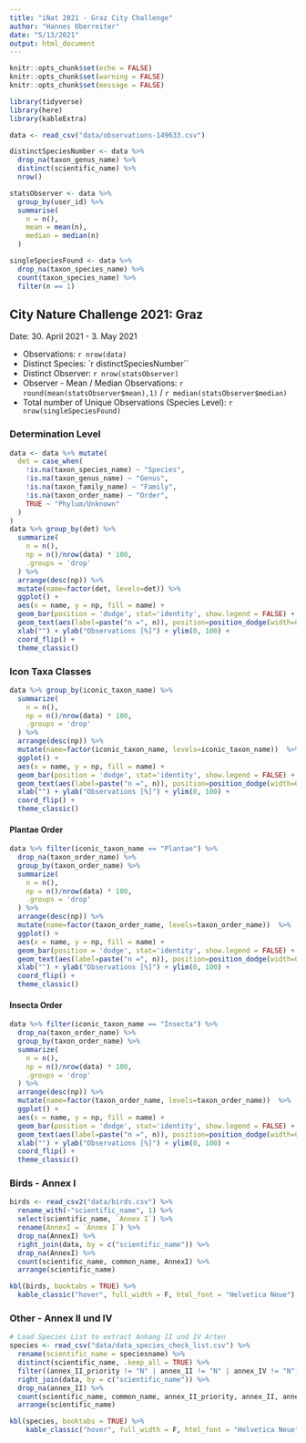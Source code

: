 ```yaml
---
title: "iNat 2021 - Graz City Challenge"
author: "Hannes Oberreiter"
date: "5/13/2021"
output: html_document
---
```


```r
knitr::opts_chunk$set(echo = FALSE)
knitr::opts_chunk$set(warning = FALSE)
knitr::opts_chunk$set(message = FALSE)

library(tidyverse)
library(here)
library(kableExtra)

data <- read_csv("data/observations-149633.csv")
```

```r
distinctSpeciesNumber <- data %>% 
  drop_na(taxon_genus_name) %>% 
  distinct(scientific_name) %>% 
  nrow()

statsObserver <- data %>% 
  group_by(user_id) %>%
  summarise(
    n = n(),
    mean = mean(n),
    median = median(n)
  )

singleSpeciesFound <- data %>% 
  drop_na(taxon_species_name) %>% 
  count(taxon_species_name) %>% 
  filter(n == 1)
```

## City Nature Challenge 2021: Graz

Date: 30. April 2021 - 3. May 2021

- Observations: `r nrow(data)`
- Distinct Species: `r distinctSpeciesNumber``
- Distinct Observer: `r nrow(statsObserver)`
- Observer - Mean / Median Observations: `r round(mean(statsObserver$mean),1)` / `r median(statsObserver$median)`
- Total number of Unique Observations (Species Level): `r nrow(singleSpeciesFound)`

### Determination Level

```r
data <- data %>% mutate(
  det = case_when(
    !is.na(taxon_species_name) ~ "Species",
    !is.na(taxon_genus_name) ~ "Genus",
    !is.na(taxon_family_name) ~ "Family",
    !is.na(taxon_order_name) ~ "Order",
    TRUE ~ "Phylum/Unknown"
  )
)
data %>% group_by(det) %>% 
  summarize(
    n = n(),
    np = n()/nrow(data) * 100,
    .groups = 'drop'
  ) %>% 
  arrange(desc(np)) %>% 
  mutate(name=factor(det, levels=det)) %>% 
  ggplot() +
  aes(x = name, y = np, fill = name) +
  geom_bar(position = 'dodge', stat='identity', show.legend = FALSE) +
  geom_text(aes(label=paste("n =", n)), position=position_dodge(width=0.9), hjust=-0.25) +
  xlab("") + ylab("Observations [%]") + ylim(0, 100) +
  coord_flip() +
  theme_classic()
```

### Icon Taxa Classes

```r
data %>% group_by(iconic_taxon_name) %>% 
  summarize(
    n = n(),
    np = n()/nrow(data) * 100,
    .groups = 'drop'
  ) %>% 
  arrange(desc(np)) %>% 
  mutate(name=factor(iconic_taxon_name, levels=iconic_taxon_name))  %>%   # This trick update 
  ggplot() +
  aes(x = name, y = np, fill = name) +
  geom_bar(position = 'dodge', stat='identity', show.legend = FALSE) +
  geom_text(aes(label=paste("n =", n)), position=position_dodge(width=0.9), hjust=-0.25) +
  xlab("") + ylab("Observations [%]") + ylim(0, 100) +
  coord_flip() +
  theme_classic()
```

#### Plantae Order

```r
data %>% filter(iconic_taxon_name == "Plantae") %>%
  drop_na(taxon_order_name) %>% 
  group_by(taxon_order_name) %>%
  summarize(
    n = n(),
    np = n()/nrow(data) * 100,
    .groups = 'drop'
  ) %>% 
  arrange(desc(np)) %>% 
  mutate(name=factor(taxon_order_name, levels=taxon_order_name))  %>%   # This trick update 
  ggplot() +
  aes(x = name, y = np, fill = name) +
  geom_bar(position = 'dodge', stat='identity', show.legend = FALSE) +
  geom_text(aes(label=paste("n =", n)), position=position_dodge(width=0.9), hjust=-0.25) +
  xlab("") + ylab("Observations [%]") + ylim(0, 100) +
  coord_flip() +
  theme_classic()
```

#### Insecta Order

```r
data %>% filter(iconic_taxon_name == "Insecta") %>%
  drop_na(taxon_order_name) %>% 
  group_by(taxon_order_name) %>%
  summarize(
    n = n(),
    np = n()/nrow(data) * 100,
    .groups = 'drop'
  ) %>% 
  arrange(desc(np)) %>% 
  mutate(name=factor(taxon_order_name, levels=taxon_order_name))  %>%   # This trick update 
  ggplot() +
  aes(x = name, y = np, fill = name) +
  geom_bar(position = 'dodge', stat='identity', show.legend = FALSE) +
  geom_text(aes(label=paste("n =", n)), position=position_dodge(width=0.9), hjust=-0.25) +
  xlab("") + ylab("Observations [%]") + ylim(0, 100) +
  coord_flip() +
  theme_classic()
```



### Birds - Annex I

```r
birds <- read_csv2("data/birds.csv") %>% 
  rename_with(~"scientific_name", 1) %>% 
  select(scientific_name, `Annex I`) %>% 
  rename(AnnexI = `Annex I`) %>% 
  drop_na(AnnexI) %>% 
  right_join(data, by = c("scientific_name")) %>% 
  drop_na(AnnexI) %>% 
  count(scientific_name, common_name, AnnexI) %>% 
  arrange(scientific_name)

kbl(birds, booktabs = TRUE) %>% 
  kable_classic("hover", full_width = F, html_font = "Helvetica Neue")
```

### Other - Annex II und IV

```r
# Load Species List to extract Anhang II und IV Arten
species <- read_csv("data/data_species_check_list.csv") %>% 
  rename(scientific_name = speciesname) %>% 
  distinct(scientific_name, .keep_all = TRUE) %>% 
  filter((annex_II_priority != "N" | annex_II != "N" | annex_IV != "N")) %>% 
  right_join(data, by = c("scientific_name")) %>% 
  drop_na(annex_II) %>% 
  count(scientific_name, common_name, annex_II_priority, annex_II, annex_IV) %>% 
  arrange(scientific_name)

kbl(species, booktabs = TRUE) %>% 
    kable_classic("hover", full_width = F, html_font = "Helvetica Neue")
```

